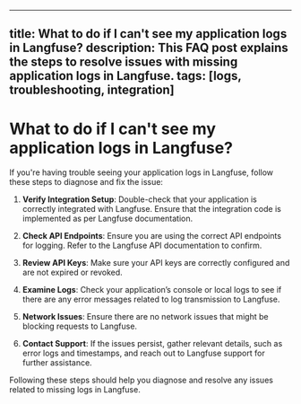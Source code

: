 
---
title: What to do if I can't see my application logs in Langfuse?
description: This FAQ post explains the steps to resolve issues with missing application logs in Langfuse.
tags: [logs, troubleshooting, integration]
---

# What to do if I can't see my application logs in Langfuse?

If you're having trouble seeing your application logs in Langfuse, follow these steps to diagnose and fix the issue:

1. **Verify Integration Setup**: Double-check that your application is correctly integrated with Langfuse. Ensure that the integration code is implemented as per Langfuse documentation.

2. **Check API Endpoints**: Ensure you are using the correct API endpoints for logging. Refer to the Langfuse API documentation to confirm.

3. **Review API Keys**: Make sure your API keys are correctly configured and are not expired or revoked.

4. **Examine Logs**: Check your application’s console or local logs to see if there are any error messages related to log transmission to Langfuse.

5. **Network Issues**: Ensure there are no network issues that might be blocking requests to Langfuse.

6. **Contact Support**: If the issues persist, gather relevant details, such as error logs and timestamps, and reach out to Langfuse support for further assistance.

Following these steps should help you diagnose and resolve any issues related to missing logs in Langfuse.